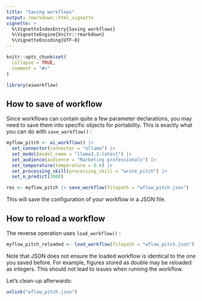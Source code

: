 ```yaml
---
title: "Saving workflows"
output: rmarkdown::html_vignette
vignette: >
  %\VignetteIndexEntry{Saving workflows}
  %\VignetteEngine{knitr::rmarkdown}
  %\VignetteEncoding{UTF-8}
---
```


```r
knitr::opts_chunk$set(
  collapse = TRUE,
  comment = "#>"
)
```

```r
library(aiworkflow)
```

## How to save of workflow

Since workflows can contain quite a few parameter declarations, you may need to save them into specific objects for portability. This is exactly what you can do with `save_workflow()` :

```r

myflow_pitch <- ai_workflow() |>
  set_connector(connector = "ollama") |>
  set_model(model_name = "llama3.2:latest") |>
  set_audience(audience = "Marketing professionals") |>
  set_temperature(temperature = 0.6) |>
  set_processing_skill(processing_skill = "write_pitch") |>
  set_n_predict(3000)

res <- myflow_pitch |> save_workflow(filepath = "wflow_pitch.json")

```

This will save the configuration of your workflow in a JSON file.

## How to reload a workflow 

The reverse operation uses `load_workflow()` :

```r

myflow_pitch_reloaded <- load_workflow(filepath = "wflow_pitch.json")

```

Note that JSON does not ensure the loaded workflow is identical to the one you saved before. For example, figures stored as double may be reloaded as integers. This should not lead to issues when running the workflow.

Let's clean-up afterwards:

```r

unlink("wflow_pitch.json")

```
